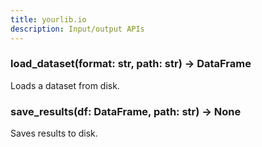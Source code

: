```yaml
---
title: yourlib.io
description: Input/output APIs
---
```


### load_dataset(format: str, path: str) -> DataFrame

Loads a dataset from disk.

### save_results(df: DataFrame, path: str) -> None

Saves results to disk.
